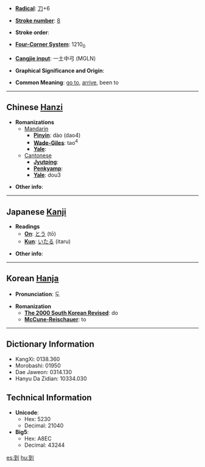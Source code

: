 * '''[[Wiktionary:Chinese radical index| Radical]]''': [[Wiktionary:Chinese radical index 刀|刀]]+6

* '''[[Wiktionary:Chinese total strokes index|Stroke number]]''': [[Wiktionary:Chinese total strokes index 8|8]]

* '''Stroke order''': 

* '''[[Wiktionary:Chinese four corner index|Four-Corner System]]''': 1210<sub>0</sub>

* '''[[Wiktionary:Chinese Cangjie index|Cangjie input]]''': 一土中弓 (MGLN)

* '''Graphical Significance and Origin''': 

* '''Common Meaning''': [[go to]], [[arrive]], been to

----

== Chinese [[Hanzi]] ==

* '''Romanizations'''
** [[Mandarin]]
*** '''[[Pinyin]]''': dào (dao4)
*** '''[[Wade-Giles]]''': tao<sup>4</sup>
*** '''[[Yale]]''': 
**[[Cantonese]]
***'''[[Jyutping]]''':
***'''[[Penkyamp]]''': 
***'''[[Yale]]''': dou3

* '''Other info''': 

----

== Japanese [[Kanji]] ==

* '''Readings'''
** '''[[On]]''': [[とう]] (tō)
** '''[[Kun]]''': [[いたる]] (itaru)

* '''Other info''':  

----

== Korean [[Hanja]] ==

* '''Pronunciation''': 도

* '''Romanization'''
** '''[[The 2000 South Korean Revised Romanization|The 2000 South Korean Revised]]''': do
** '''[[McCune-Reischauer]]''': to

----

== Dictionary Information ==

* KangXi: 0138.360
* Morobashi: 01950
* Dae Jaweon: 0314.130
* Hanyu Da Zidian: 10334.030

== Technical Information ==

* '''Unicode''':
** Hex: 5230
** Decimal: 21040
* '''Big5''':
** Hex: A8EC
** Decimal: 43244

[[es:到]]
[[hu:到]]